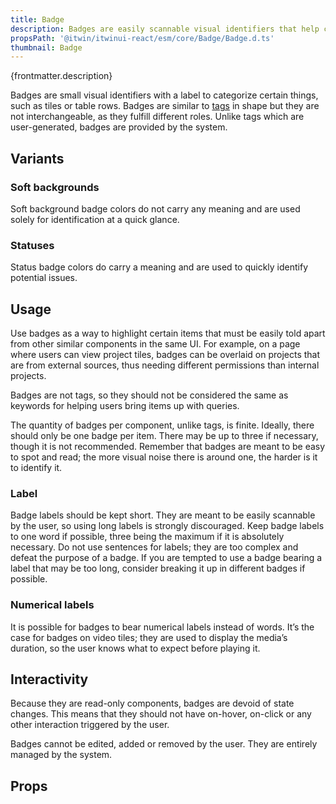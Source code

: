 ```yaml
---
title: Badge
description: Badges are easily scannable visual identifiers that help categorize items of a same nature on a page.
propsPath: '@itwin/itwinui-react/esm/core/Badge/Badge.d.ts'
thumbnail: Badge
---
```


<p>{frontmatter.description}</p>

<LiveExample src='Badge.main.jsx' truncate={false}>
  <AllExamples.BadgeMainExample client:load />
</LiveExample>

Badges are small visual identifiers with a label to categorize certain things, such as tiles or table rows. Badges are similar to [tags](tag) in shape but they are not interchangeable, as they fulfill different roles. Unlike tags which are user-generated, badges are provided by the system.

## Variants

### Soft backgrounds

Soft background badge colors do not carry any meaning and are used solely for identification at a quick glance.

<LiveExample src='Badge.soft.jsx'>
  <AllExamples.BadgeSoftExample client:load />
</LiveExample>

### Statuses

Status badge colors do carry a meaning and are used to quickly identify potential issues.

<LiveExample src='Badge.statuses.jsx'>
  <AllExamples.BadgeStatusesExample client:load />
</LiveExample>

## Usage

Use badges as a way to highlight certain items that must be easily told apart from other similar components in the same UI. For example, on a page where users can view project tiles, badges can be overlaid on projects that are from external sources, thus needing different permissions than internal projects.

Badges are not tags, so they should not be considered the same as keywords for helping users bring items up with queries.

The quantity of badges per component, unlike tags, is finite. Ideally, there should only be one badge per item. There may be up to three if necessary, though it is not recommended. Remember that badges are meant to be easy to spot and read; the more visual noise there is around one, the harder is it to identify it.

### Label

Badge labels should be kept short. They are meant to be easily scannable by the user, so using long labels is strongly discouraged. Keep badge labels to one word if possible, three being the maximum if it is absolutely necessary. Do not use sentences for labels; they are too complex and defeat the purpose of a badge. If you are tempted to use a badge bearing a label that may be too long, consider breaking it up in different badges if possible.

### Numerical labels

It is possible for badges to bear numerical labels instead of words. It’s the case for badges on video tiles; they are used to display the media’s duration, so the user knows what to expect before playing it.

## Interactivity

Because they are read-only components, badges are devoid of state changes. This means that they should not have on-hover, on-click or any other interaction triggered by the user.

Badges cannot be edited, added or removed by the user. They are entirely managed by the system.

## Props

<PropsTable path={frontmatter.propsPath} />
